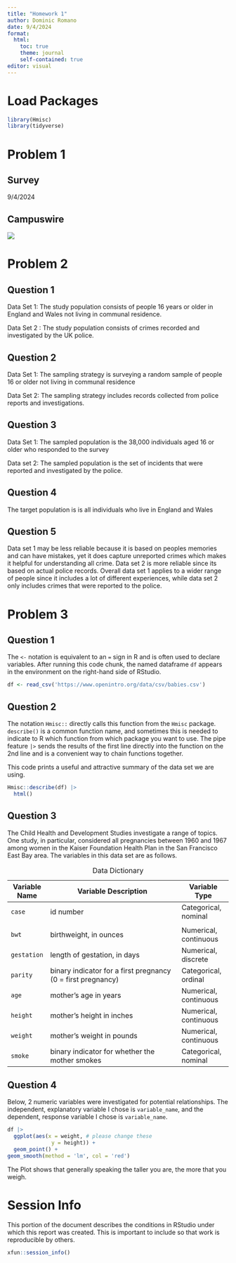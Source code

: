 ```yaml
---
title: "Homework 1"
author: Dominic Romano
date: 9/4/2024
format: 
  html:
    toc: true
    theme: journal
    self-contained: true
editor: visual
---
```


# Load Packages

```r
library(Hmisc)
library(tidyverse)
```

# Problem 1

## Survey

9/4/2024

## Campuswire

![](IMG_1411%20(1).jpeg)

# Problem 2

## Question 1

Data Set 1: The study population consists of people 16 years or older in England and Wales not living in communal residence.

Data Set 2 : The study population consists of crimes recorded and investigated by the UK police.

## Question 2

Data Set 1: The sampling strategy is surveying a random sample of people 16 or older not living in communal residence

Data Set 2: The sampling strategy includes records collected from police reports and investigations.

## Question 3

Data Set 1: The sampled population is the 38,000 individuals aged 16 or older who responded to the survey

Data set 2: The sampled population is the set of incidents that were reported and investigated by the police.

## Question 4

The target population is is all individuals who live in England and Wales

## Question 5

Data set 1 may be less reliable because it is based on peoples memories and can have mistakes, yet it does capture unreported crimes which makes it helpful for understanding all crime. Data set 2 is more reliable since its based on actual police records. Overall data set 1 applies to a wider range of people since it includes a lot of different experiences, while data set 2 only includes crimes that were reported to the police.

# Problem 3

## Question 1

The `<-` notation is equivalent to an `=` sign in R and is often used to declare variables. After running this code chunk, the named dataframe `df` appears in the environment on the right-hand side of RStudio.

```r
df <- read_csv('https://www.openintro.org/data/csv/babies.csv')
```

## Question 2

The notation `Hmisc::` directly calls this function from the `Hmisc` package. `describe()` is a common function name, and sometimes this is needed to indicate to R which function from which package you want to use. The pipe feature `|>` sends the results of the first line directly into the function on the 2nd line and is a convenient way to chain functions together.

This code prints a useful and attractive summary of the data set we are using.

```r
Hmisc::describe(df) |> 
  html()
```

## Question 3

The Child Health and Development Studies investigate a range of topics. One study, in particular, considered all pregnancies between 1960 and 1967 among women in the Kaiser Foundation Health Plan in the San Francisco East Bay area. The variables in this data set are as follows.

| Variable Name | Variable Description                                         | Variable Type         |
|---------------|--------------------------------------------------------------|-----------------------|
| `case`        | id number                                                    | Categorical, nominal  |
|               |                                                              |                       |
| `bwt`         | birthweight, in ounces                                       | Numerical, continuous |
| `gestation`   | length of gestation, in days                                 | Numerical, discrete   |
| `parity`      | binary indicator for a first pregnancy (0 = first pregnancy) | Categorical, ordinal  |
| `age`         | mother's age in years                                        | Numerical, continuous |
| `height`      | mother's height in inches                                    | Numerical, continuous |
| `weight`      | mother's weight in pounds                                    | Numerical, continuous |
| `smoke`       | binary indicator for whether the mother smokes               | Categorical, nominal  |

: Data Dictionary

## Question 4

Below, 2 numeric variables were investigated for potential relationships. The independent, explanatory variable I chose is `variable_name`, and the dependent, response variable I chose is `variable_name`.

```r
df |>
  ggplot(aes(x = weight, # please change these
              y = height)) + 
  geom_point() +
geom_smooth(method = 'lm', col = 'red')

```

The Plot shows that generally speaking the taller you are, the more that you weigh.

# Session Info

This portion of the document describes the conditions in RStudio under which this report was created. This is important to include so that work is reproducible by others.

```r
xfun::session_info()
```
